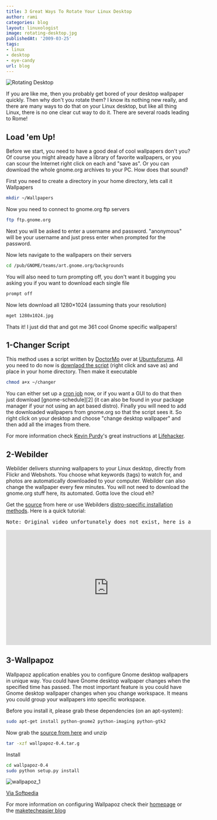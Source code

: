 ```yaml
---
title: 3 Great Ways To Rotate Your Linux Desktop
author: rami
categories: blog
layout: linuxologist 
image: rotating-desktop.jpg
publishedAt: '2009-03-25'
tags:
- linux
- desktop
- eye-candy
url: blog
---
```


![Rotating Desktop](/assets/images/content/blog/rotating-desktop.jpg)

If you are like me, then you probably get bored of your desktop wallpaper quickly. Then why don't you rotate them? I know its nothing new really, and there are many ways to do that on your Linux desktop, but like all thing Linux, there is no one clear cut way to do it. There are several roads leading to Rome!

## Load 'em Up!

Before we start, you need to have a good deal of cool wallpapers don't you? Of course you might already have a library of favorite wallpapers, or you can scour the Internet right click on each and "save as". Or you can download the whole gnome.org archives to your PC. How does that sound?

First you need to create a directory in your home directory, lets call it Wallpapers 

```bash
mkdir ~/Wallpapers
```

Now you need to connect to gnome.org ftp servers 

```bash
ftp ftp.gnome.org 
```

Next you will be asked to enter a username and password. "anonymous" will be your username and just press enter when prompted for the password. 

Now lets navigate to the wallpapers on their servers 

```bash
cd /pub/GNOME/teams/art.gnome.org/backgrounds 
```

You will also need to turn prompting off, you don't want it bugging you asking you if you want to download each single file 

```bash
prompt off 
```

Now lets download all 1280×1024 (assuming thats your resolution) 

```bash
mget 1280x1024.jpg 
```

Thats it! I just did that and got me 361 cool Gnome specific wallpapers!

## 1-Changer Script

This method uses a script written by [DoctorMo](http://ubuntuforums.org/member.php?u=37520) over at [Ubuntuforums](http://www.ubuntuforums.org). All you need to do now is [downlaod the script](/assets/misc/changer) (right click and save as) and place in your home directory. Then make it executable 

```bash
chmod a+x ~/changer
```

You can either set up a [cron job](http://en.wikipedia.org/wiki/Cron) now, or if you want a GUI to do that then just download \[gnome-schedule\]\[2\] (it can also be found in your package manager if your not using an apt based distro). Finally you will need to add the downloaded wallpapers from gnome.org so that the script sees it. So right click on your desktop and choose "change desktop wallpaper" and then add all the images from there.

 
For more information check [Kevin Purdy](http://lifehacker.com/people/Therevan/posts/)'s great instructions at [Lifehacker](http://lifehacker.com/400505/rotate-desktop-backgrounds-in-ubuntu). 

## 2-Webilder

Webilder delivers stunning wallpapers to your Linux desktop, directly from Flickr and Webshots. You choose what keywords (tags) to watch for, and photos are automatically downloaded to your computer. Webilder can also change the wallpaper every few minutes. You will not need to download the gnome.org stuff here, its automated. Gotta love the cloud eh?

Get the [source](http://www.webilder.org/static/downloads/Webilder-0.6.3.tar.gz) from here or use Webilders [distro-specific installation methods](http://www.webilder.org/download.html). Here is a quick tutorial:[  
](http://www.webilder.org/download.html)

<pre>Note: Original video unfortunately does not exist, here is an alternative one.</pre>

<iframe width="560" height="315" src="https://www.youtube.com/embed/Bo7c__Jsp0o" frameborder="0" allowfullscreen></iframe>

## 3-Wallpapoz

Wallpapoz application enables you to configure Gnome desktop wallpapers in unique way. You could have Gnome desktop wallpaper changes when the specified time has passed. The most important feature is you could have Gnome desktop wallpaper changes when you change workspace. It means you could group your wallpapers into specific workspace.

Before you install it, please grab these dependencies (on an apt-system): 

```bash
sudo apt-get install python-gnome2 python-imaging python-gtk2
```

Now grab the [source from here](http://wallpapoz.akbarhome.com/download.html) and unzip 

```bash
tar -xzf wallpapoz-0.4.tar.g 
```

Install 

```bash
cd wallpapoz-0.4  
sudo python setup.py install
```

![wallpapoz_1](/assets/images/content/blog/wallpapoz-1.png)

[Via Softpedia](http://linux.softpedia.com/progScreenshots/Wallpapoz-Screenshot-8113.html)  

For more information on configuring Wallpapoz check their [homepage](http://wallpapoz.akbarhome.com/) or the [maketecheasier blog](http://maketecheasier.com/ubuntu-how-to-change-wallpaper-easily-with-wallpapoz/2008/02/29)
